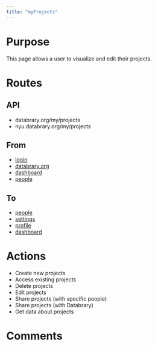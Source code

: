 ```yaml
---
title: "myProjects"
---
```


# Purpose

This page allows a user to visualize and edit their projects.

# Routes

## API

- databrary.org/my/projects
- nyu.databrary.org/my/projects

## From

- [login](login.html)
- [databrary.org](index.html)
- [dashboard](landingPageAuth.html)
- [people](myPeople.html)

## To

- [people](myPeople.html)
- [settings](settings.html)
- [profile](profile.html)
- [dashboard](landingPageAuth.html)

# Actions

- Create new projects
- Access existing projects
- Delete projects
- Edit projects
- Share projects (with specific people)
- Share projects (with Databrary)
- Get data about projects

# Comments


